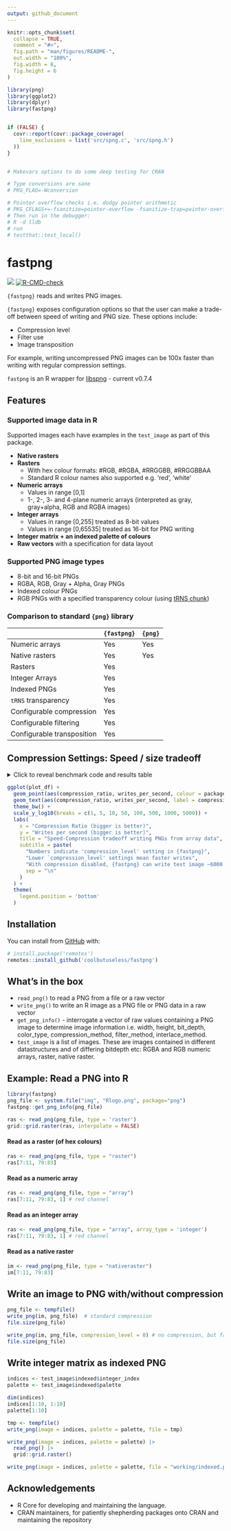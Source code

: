 ```yaml
---
output: github_document
---
```


<!-- README.md is generated from README.Rmd. Please edit that file -->

```r
knitr::opts_chunk$set(
  collapse = TRUE,
  comment = "#>",
  fig.path = "man/figures/README-",
  out.width = "100%",
  fig.width = 8,
  fig.height = 6
)

library(png)
library(ggplot2)
library(dplyr)
library(fastpng)


if (FALSE) {
  covr::report(covr::package_coverage(
    line_exclusions = list('src/spng.c', 'src/spng.h')
  ))
}


# Makevars options to do some deep testing for CRAN

# Type conversions are sane
# PKG_FLAG=-Wconversion

# Pointer overflow checks i.e. dodgy pointer arithmetic
# PKG_CFLAGS+=-fsanitize=pointer-overflow -fsanitize-trap=pointer-overflow
# Then run in the debugger:
# R -d lldb 
# run
# testthat::test_local()
```

# fastpng


<!-- badges: start -->
![](https://img.shields.io/badge/cool-useless-green.svg)
[![R-CMD-check](https://github.com/coolbutuseless/fastpng/actions/workflows/R-CMD-check.yaml/badge.svg)](https://github.com/coolbutuseless/fastpng/actions/workflows/R-CMD-check.yaml)
<!-- badges: end -->

`{fastpng}` reads and writes PNG images.

`{fastpng}` exposes configuration options so that the user can make a trade-off
between speed of writing and PNG size.  These options include:

* Compression level
* Filter use
* Image transposition

For example, writing uncompressed PNG images can be 100x faster than writing with 
regular compression settings.

`fastpng` is an R wrapper for [libspng](https://github.com/randy408/libspng) - current v0.7.4


## Features 

### Supported image data in R

Supported images each have examples in the `test_image` as part of this package.

* **Native rasters**
* **Rasters**
    * With hex colour formats: #RGB, #RGBA, #RRGGBB, #RRGGBBAA
    * Standard R colour names also supported e.g. 'red', 'white'
* **Numeric arrays**
    * Values in range [0,1]
    * 1-, 2-, 3- and 4-plane numeric arrays (interpreted as gray, gray+alpha,
      RGB and RGBA images)
* **Integer arrays**
    * Values in range [0,255] treated as 8-bit values
    * Values in range [0,65535] treated as 16-bit for PNG writing
* **Integer matrix + an indexed palette of colours** 
* **Raw vectors** with a specification for data layout


### Supported PNG image types

* 8-bit and 16-bit PNGs
* RGBA, RGB, Gray + Alpha, Gray PNGs
* Indexed colour PNGs
* RGB PNGs with a specified transparency colour (using [tRNS chunk](https://www.w3.org/TR/PNG-Chunks))

### Comparison to standard `{png}` library

|             |  `{fastpng}`    |     `{png}`   |
|:------------|-----------------|---------------|
| Numeric arrays              |    Yes        |    Yes       |
| Native rasters              |    Yes        |    Yes       |
| Rasters                     |    Yes        |              |
| Integer Arrays              |    Yes        |              |
| Indexed PNGs                |    Yes        |              |
| `tRNS` transparency         |    Yes        |              |
| Configurable compression    |    Yes        |              |
| Configurable filtering      |    Yes        |              |
| Configurable transposition  |    Yes        |              |


## Compression Settings: Speed / size tradeoff


<details>
<summary> Click to reveal benchmark code and results table </summary>

```r
library(png)
im <- test_image$array$rgba

res <- bench::mark(
  fastpng::write_png(im, compression_level =  0),
  fastpng::write_png(im, compression_level =  1),
  fastpng::write_png(im, compression_level =  2),
  fastpng::write_png(im, compression_level =  3),
  fastpng::write_png(im, compression_level =  4),
  fastpng::write_png(im, compression_level =  5),
  fastpng::write_png(im, compression_level =  6),
  fastpng::write_png(im, compression_level =  7),
  fastpng::write_png(im, compression_level =  8),
  fastpng::write_png(im, compression_level =  9),
  check = FALSE,
  relative = FALSE
)

res <- res %>% 
  select(writes_per_second = `itr/sec`) %>%
  mutate(
    compression = 0:9,
    package = "fastpng"
  )


sizes <- vapply(0:9, \(x) fastpng::write_png(im, compression_level = x) |> length(), integer(1))
df <- data.frame(compression = 0:9, size = sizes)


plot_df <- left_join(res, df, by = 'compression')


png_speed <- bench::mark(writePNG(im))$`itr/sec`
png_size  <- length(writePNG(im))

plot_df <- plot_df %>% 
  add_row(writes_per_second = png_speed, size = png_size, package = "png") %>%
  mutate(
    compression_ratio = prod(dim(im)) * 8 / size
  )

knitr::kable(plot_df)
```

</details>

```r
ggplot(plot_df) +
  geom_point(aes(compression_ratio, writes_per_second, colour = package)) + 
  geom_text(aes(compression_ratio, writes_per_second, label = compression), na.rm = TRUE, hjust = -0.5, vjust = -0.5) +
  theme_bw() + 
  scale_y_log10(breaks = c(1, 5, 10, 50, 100, 500, 1000, 5000)) +
  labs(
    x = "Compression Ratio (bigger is better)",
    y = "Writes per second (bigger is better)",
    title = "Speed-Compression tradeoff writing PNGs from array data",
    subtitle = paste(
      "Numbers indicate 'compression_level' setting in {fastpng}",
      "Lower `compression_level' settings mean faster writes", 
      "With compression disabled, {fastpng} can write test image ~6000 times per second",
      sep = "\n"
    )
  ) +
  theme(
    legend.position = 'bottom'
  )

```


## Installation

You can install from [GitHub](https://github.com/coolbutuseless/fastpng) with:

``` r
# install.package('remotes')
remotes::install_github('coolbutuseless/fastpng')
```

## What's in the box

* `read_png()` to read a PNG from a file or a raw vector
* `write_png()` to write an R image as a PNG file or PNG data in a raw vector
* `get_png_info()` - interrogate a vector of raw values containing a PNG image
  to determine image information i.e. width, height, bit_depth, color_type, 
  compression_method, filter_method, interlace_method.
* `test_image` is a list of images.  These are images contained in different 
  datastructures and of differing bitdepth etc:
  RGBA and RGB numeric arrays, raster, native raster.
  

## Example: Read a PNG into R

```r
library(fastpng)
png_file <- system.file("img", "Rlogo.png", package="png")
fastpng::get_png_info(png_file)

ras <- read_png(png_file, type = 'raster') 
grid::grid.raster(ras, interpolate = FALSE)
```


#### Read as a raster (of hex colours)

```r
ras <- read_png(png_file, type = "raster")
ras[7:11, 79:83]
```

#### Read as a numeric array

```r
ras <- read_png(png_file, type = "array")
ras[7:11, 79:83, 1] # red channel
```

#### Read as an integer array

```r
ras <- read_png(png_file, type = "array", array_type = 'integer')
ras[7:11, 79:83, 1] # red channel
```

#### Read as a native raster

```r
im <- read_png(png_file, type = "nativeraster")
im[7:11, 79:83]
```

## Write an image to PNG with/without compression

```r
png_file <- tempfile()
write_png(im, png_file)  # standard compression
file.size(png_file)
```

```r
write_png(im, png_file, compression_level = 0) # no compression, but fast!
file.size(png_file)
```



## Write integer matrix as indexed PNG

```r
indices <- test_image$indexed$integer_index
palette <- test_image$indexed$palette

dim(indices)
indices[1:10, 1:10]
palette[1:10]
```


```r
tmp <- tempfile()
write_png(image = indices, palette = palette, file = tmp)
```

```r
write_png(image = indices, palette = palette) |>
  read_png() |> 
  grid::grid.raster()
```



```r
write_png(image = indices, palette = palette, file = "working/indexed.png")
```






## Acknowledgements

* R Core for developing and maintaining the language.
* CRAN maintainers, for patiently shepherding packages onto CRAN and maintaining
  the repository
